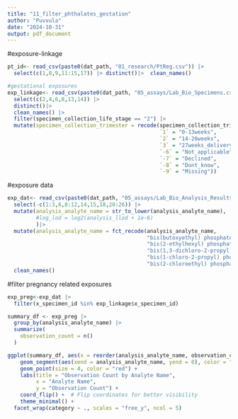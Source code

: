 ```yaml
---
title: "11_filter_phthalates_gestation"
author: "Puvvula"
date: "2024-10-31"
output: pdf_document
---
```


#exposure-linkage
```r
pt_id<- read_csv(paste0(dat_path, "01_research/PtReg.csv")) |> 
  select(c(1,8,9,11:15,17)) |> distinct()|>  clean_names()

#gestational exposures
exp_linkage<- read_csv(paste0(dat_path, "05_assays/Lab_Bio_Specimens.csv")) |>
  select(c(2,4,6,8,13,14)) |> 
  distinct()|> 
  clean_names() |>
  filter(specimen_collection_life_stage == "2") |>
  mutate(specimen_collection_trimester = recode(specimen_collection_trimester,
                                                `1` = "0-13weeks",
                                                `2` = "14-26weeks",
                                                `3` = "27weeks_delivery",
                                                `-6` = "Not_applicable",
                                                `-7` = "Declined",
                                                `-8` = "Dont_know",
                                                `-9` = "Missing"))
```

#exposure data
```r
exp_dat<- read_csv(paste0(dat_path, "05_assays/Lab_Bio_Analysis_Results.csv")) |>
  select(-c(1:3,6,8:12,14,15,18,20:26)) |>
  mutate(analysis_analyte_name = str_to_lower(analysis_analyte_name),
         #log_lod = log2(analysis_llod + 1e-6)
         )|>
  mutate(analysis_analyte_name = fct_recode(analysis_analyte_name,
                                            "bis(butoxyethyl) phosphate" = "bis(butoxyethyl) pohosphate",
                                            "bis(2-ethylhexyl) phosphate" = "bis(2-ethylhexyl) phoshate",
                                            "bis(1,3-dichloro-2-propyl) phosphate" = "bis(1,3-dichloro-2propyl) phosphate",
                                            "bis(1-chloro-2-propyl) phosphate" = "bis-(1-chloro-2propl) phosphate",
                                            "bis(2-chloroethyl) phosphate" = "bis-2chloroethyl phosphate")) |>
  clean_names()
```


#filter pregnancy related exposures
```r
exp_preg<-exp_dat |>
  filter(x_specimen_id %in% exp_linkage$x_specimen_id)
```

```r
summary_df <- exp_preg |>
  group_by(analysis_analyte_name) |>
  summarize(
    observation_count = n()
  ) 

ggplot(summary_df, aes(x = reorder(analysis_analyte_name, observation_count), y = observation_count)) +
    geom_segment(aes(xend = analysis_analyte_name, yend = 0), color = "blue") + 
    geom_point(size = 4, color = "red") +
    labs(title = "Observation Count by Analyte Name",
         x = "Analyte Name",
         y = "Observation Count") +
    coord_flip() +  # Flip coordinates for better visibility
    theme_minimal() +
  facet_wrap(category ~ ., scales = "free_y", ncol = 5)
```

